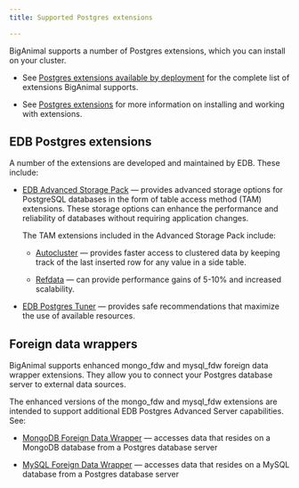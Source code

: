 ```yaml
---
title: Supported Postgres extensions 

---
```


BigAnimal supports a number of Postgres extensions, which you can install on your cluster.

- See [Postgres extensions available by deployment](/pg_extensions/) for the complete list of extensions BigAnimal supports.

- See [Postgres extensions](/biganimal/release/using_cluster/03_modifying_your_cluster/extensions) for more information on installing and working with extensions.

## EDB Postgres extensions
A number of the extensions are developed and maintained by EDB. These include:

- [EDB Advanced Storage Pack](/pg_extensions/advanced_storage_pack/) &mdash; provides advanced storage options for PostgreSQL databases in the form of table access method (TAM) extensions. These storage options can enhance the performance and reliability of databases without requiring application changes. 

  The TAM extensions included in the Advanced Storage Pack include:

  - [Autocluster](/pg_extensions/advanced_storage_pack/#autocluster) &mdash; provides faster access to clustered data by keeping track of the last inserted row for any value in a side table. 

  - [Refdata](/pg_extensions/advanced_storage_pack/#refdata) &mdash; can provide performance gains of 5-10% and increased scalability.
- [EDB Postgres Tuner](/pg_extensions/pg_tuner/) &mdash;  provides safe recommendations that maximize the use of available resources. 


## Foreign data wrappers

BigAnimal supports enhanced mongo_fdw and mysql_fdw foreign data wrapper extensions. They allow you to connect your Postgres database server to external data sources.

The enhanced versions of the mongo_fdw and mysql_fdw extensions are intended to support additional EDB Postgres Advanced Server capabilities. See:

- [MongoDB Foreign Data Wrapper](/mongo_data_adapter/latest/) &mdash;  accesses data that resides on a MongoDB database from a Postgres database server

- [MySQL Foreign Data Wrapper](/mysql_data_adapter/latest/) &mdash;  accesses data that resides on a MySQL database from a Postgres database server

